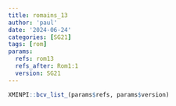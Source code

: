 ```yaml
---
title: romains_13
author: 'paul'
date: '2024-06-24'
categories: [SG21]
tags: [rom]
params:
  refs: rom13
  refs_after: Rom1:1
  version: SG21
---
```


```r
XMINPI::bcv_list_(params$refs, params$version)
```


